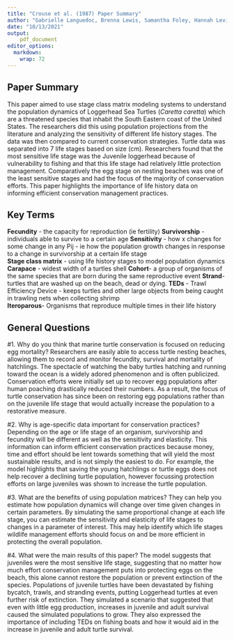 ```yaml
---
title: "Crouse et al. (1987) Paper Summary"
author: "Gabrielle Languedoc, Brenna Lewis, Samantha Foley, Hannah Levit"
date: "10/13/2021"
output:
    pdf_document
editor_options: 
  markdown: 
    wrap: 72
---
```


## Paper Summary
This paper aimed to use stage class matrix modeling systems to understand the population dynamics of Loggerhead Sea Turtles (*Caretta caretta*) which are a threatened species that inhabit the South Eastern coast of the United States. The researchers did this using population projections from the literature and analyzing the sensitivity of different life history stages. The data was then compared to current conservation strategies. Turtle data was separated into 7 life stages based on size (cm). Researchers found that the most sensitive life stage was the Juvenile loggerhead because of vulnerability to fishing and that this life stage had relatively little protection management. Comparatively the egg stage on nesting beaches was one of the least sensitive stages and had the focus of the majority of conservation efforts. This paper highlights the importance of life history data on informing efficient conservation management practices. 

## Key Terms
**Fecundity** - the capacity for reproduction (ie fertility)
**Survivorship** - individuals able to survive to a certain age
**Sensitivity** - how x changes for some change in any Pij - ie how the population growth changes in response to a change in survivorship at a certain life stage  
**Stage class matrix** - using life history stages to model population dynamics 
**Carapace** - widest width of a turtles shell 
**Cohort**- a group of organisms of the same species that are born during the same reproductive event
**Strand**- turtles that are washed up on the beach, dead or dying. 
**TEDs** - Trawl Efficiency Device - keeps turtles and other large objects from being caught in trawling nets when collecting shrimp  
**Iteroparous**- Organisms that reproduce multiple times in their life history

## General Questions

#1. Why do you think that marine turtle conservation is focused on reducing egg mortality?
Researchers are easily able to access turtle nesting beaches, allowing them to record and monitor fecundity, survival and mortality of hatchlings. The spectacle of watching the baby turtles hatching and running toward the ocean is a widely adored phenomenon and is often  publicized. Conservation efforts were initially set up to recover egg populations after human poaching drastically reduced their numbers. As a result, the focus of turtle conservation has since been on restoring egg populations rather than on the juvenile life stage that would actually increase the population to a restorative measure. 

#2. Why is age-specific data important for conservation practices?
Depending on the age or life stage of an organism, survivorship and fecundity will be different as well as the sensitivity and elasticity. This information can inform efficient conservation practices because money, time and effort should be lent towards something that will yield the most sustainable results, and is not simply the easiest to do. For example, the model highlights that saving the young hatchlings or turtle eggs does not help recover a declining turtle population, however focussing protection efforts on large juveniles was shown to increase the turtle population.

#3. What are the benefits of using population matrices?
They can help you estimate how population dynamics will change over time given changes in certain parameters. By simulating the same proportional change at each life stage, you can estimate the sensitivity and elasticity of life stages to changes in a parameter of interest. This may help identify which life stages wildlife management efforts should focus on and be more efficient in protecting the overall population. 

#4. What were the main results of this paper?
The model suggests that juveniles were the most sensitive life stage, suggesting that no matter how much effort conservation management puts into protecting eggs on the beach, this alone cannot restore the population or prevent extinction of the species. Populations of juvenile turtles have been devastated by fishing bycatch, trawls, and stranding events, putting Loggerhead turtles at even further risk of extinction. They simulated a scenario that suggested that even with little egg production, increases in juvenile and adult survival caused the simulated populations to grow. They also expressed the importance of including TEDs on fishing boats and how it would aid in the increase in juvenile and adult turtle survival. 

